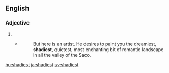==English==

===Adjective===
{{head|en|adjective superlative form}}

# {{en-superlative of|shady}}
#* {{RQ:Melville Moby-Dick|1}}
#*: But here is an artist.  He desires to paint you the dreamiest, '''shadiest''', quietest, most enchanting bit of romantic landscape in all the valley of the Saco.

[[hu:shadiest]]
[[ja:shadiest]]
[[sv:shadiest]]